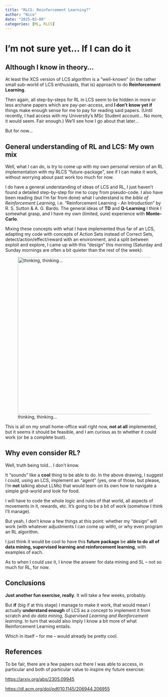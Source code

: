 ```yaml
---
title: "RLCS: Reinforcement Learning?"
author: "Nico"
date: "2025-02-09"
categories: [ML, RLCS]
---
```


# I'm not sure yet... If I can do it

## Although I know in theory...

At least the XCS version of LCS algorithm is a "well-known" (in the rather small sub-world of LCS enthusiasts, that is) approach to do **Reinforcement Learning**.

Then again, all step-by-steps for RL in LCS seem to be hidden in more or less archane papers which are pay-per-access, and **I don't** **know yet if** things make enough sense for me to pay for reading said papers. (Until recently, I had access with my University's MSc Student account... No more, it would seem. Fair enough.) We'll see how I go about that later...

But for now...

## General understanding of RL and LCS: My own mix

Well, what I can do, is try to come up with my own personal version of an RL implementation with my RLCS "future-package", see if I can make it work, without worrying about past work too much for now.

I do have a general understanding of ideas of LCS and RL, I just haven't found a detailed step-by-step for me to copy from pseudo-code. I also have been reading (but I'm far from done) what I understand is the *bible of Reinforcement Learning*, i.e. "Reinforcement Learning - An Introduction" by R. S. Sutton & A. G. Bardo. The general ideas of **TD** and **Q-Learning** I think I somewhat grasp, and I have my own (limited, sure) experience with **Monte-Carlo**.

Mixing these concepts with what I have implemented thus far of an LCS, adapting my code with concepts of Action Sets instead of Correct Sets, detect/action/effect/reward with an environment, and a split between exploit and explore, I came up with this "design" this morning (Saturday and Sunday mornings are often a bit quieter than the rest of the week):

![thinking, thinking...](RLCS_RL_Design_beta001.jpg){fig-align="center" width="500"}

This is all on my small home-office wall right now, **not at all** implemented, but it seems it should be feasible, and I am curious as to whether it could work (or be a complete bust).

## Why even consider RL?

Well, truth being told... I don't know.

It "sounds" like a **cool** thing to be able to do. In the above drawing, I suggest I could, using an LCS, implement an "agent" (yes, one of those, but please, I'm **not** talking about LLMs) that would learn on its own how to navigate a simple grid-world and look for food.

I will have to code the whole logic and rules of that world, all aspects of movements in it, rewards, etc. It's going to be a bit of work (somehow I think I'll manage).

But yeah, I don't know a few things at this point: whether my "design" will work (with whatever adjustments I can come up with), or why even program an RL algorithm.

I just think it would be cool to have this **future package** be **able to do all of data mining, supervised learning and reinforcement learning**, with examples of each.

As to when I could *use* it, I know the answer for data mining and SL – not so much for RL, for now.

## Conclusions

**Just another fun exercise, really**. It will take a few weeks, probably.

But **if** (big if at this stage) I manage to make it work, that would mean I actually **understand enough** of LCS as a concept to implement it from scratch and *do data mining, Supervised Learning and Reinforcement learning*. In turn that would also imply I know a bit more of what Reinforcement Learning entails.

Which in itself – for me – would already be pretty cool.

## References

To be fair, there are a few papers out there I was able to access, in particular and both of particular value to inspire my future exercise:

<https://arxiv.org/abs/2305.09945>

<https://dl.acm.org/doi/pdf/10.1145/206944.206955>
